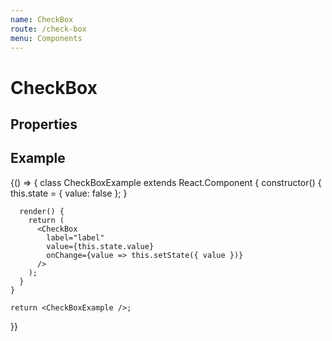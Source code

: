 ```yaml
---
name: CheckBox
route: /check-box
menu: Components
---
```



# CheckBox

## Properties

<PropsTable of={CheckBox} />

## Example

<Playground>
  {() => {
    class CheckBoxExample extends React.Component {
      constructor() {
        this.state = {
          value: false
        };
      }

      render() {
        return (
          <CheckBox
            label="label"
            value={this.state.value}
            onChange={value => this.setState({ value })}
          />
        );
      }
    }

    return <CheckBoxExample />;
  }}
</Playground>
